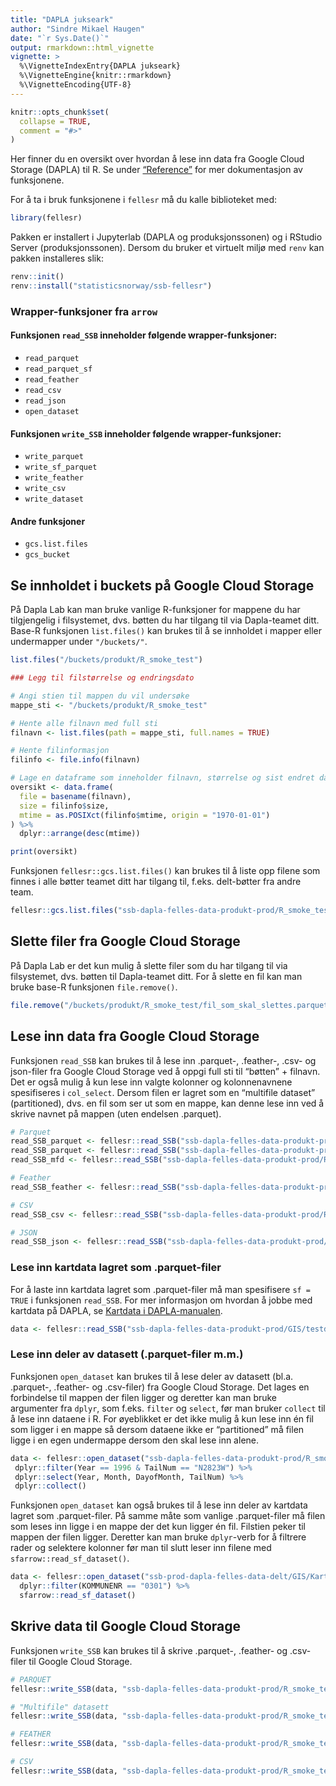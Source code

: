 ```yaml
---
title: "DAPLA jukseark"
author: "Sindre Mikael Haugen"
date: "`r Sys.Date()`"
output: rmarkdown::html_vignette
vignette: >
  %\VignetteIndexEntry{DAPLA jukseark}
  %\VignetteEngine{knitr::rmarkdown}
  %\VignetteEncoding{UTF-8}
---
```


```r
knitr::opts_chunk$set(
  collapse = TRUE,
  comment = "#>"
)
```

Her finner du en oversikt over hvordan å lese inn data fra Google Cloud Storage (DAPLA) til R. Se under ["Reference"](https://statisticsnorway.github.io/fellesr/reference/index.html) for mer dokumentasjon av funksjonene.

For å ta i bruk funksjonene i `fellesr` må du kalle biblioteket med:

```r
library(fellesr)
```

Pakken er installert i Jupyterlab (DAPLA og produksjonssonen) og i RStudio Server (produksjonssonen). Dersom du bruker et virtuelt miljø med `renv` kan pakken installeres slik:

```r
renv::init()
renv::install("statisticsnorway/ssb-fellesr")
```


### Wrapper-funksjoner fra `arrow`

#### Funksjonen `read_SSB` inneholder følgende wrapper-funksjoner:
+ `read_parquet`
+ `read_parquet_sf`
+ `read_feather` 
+ `read_csv`
+ `read_json`
+ `open_dataset`


#### Funksjonen `write_SSB` inneholder følgende wrapper-funksjoner:
+ `write_parquet`
+ `write_sf_parquet`
+ `write_feather`
+ `write_csv`
+ `write_dataset`

#### Andre funksjoner
+ `gcs.list.files`
+ `gcs_bucket`


## Se innholdet i buckets på Google Cloud Storage

På Dapla Lab kan man bruke vanlige R-funksjoner for mappene du har tilgjengelig i filsystemet, dvs. bøtten du har tilgang til via Dapla-teamet ditt. Base-R funksjonen `list.files()` kan brukes til å se innholdet i mapper eller undermapper under `"/buckets/"`.

```r
list.files("/buckets/produkt/R_smoke_test")

### Legg til filstørrelse og endringsdato

# Angi stien til mappen du vil undersøke
mappe_sti <- "/buckets/produkt/R_smoke_test"

# Hente alle filnavn med full sti
filnavn <- list.files(path = mappe_sti, full.names = TRUE)

# Hente filinformasjon
filinfo <- file.info(filnavn)

# Lage en dataframe som inneholder filnavn, størrelse og sist endret dato
oversikt <- data.frame(
  file = basename(filnavn),
  size = filinfo$size,
  mtime = as.POSIXct(filinfo$mtime, origin = "1970-01-01")
) %>% 
  dplyr::arrange(desc(mtime))

print(oversikt)
```

Funksjonen `fellesr::gcs.list.files()` kan brukes til å liste opp filene som finnes i alle bøtter teamet ditt har tilgang til, f.eks. delt-bøtter fra andre team.

```r
fellesr::gcs.list.files("ssb-dapla-felles-data-produkt-prod/R_smoke_test/")
```

## Slette filer fra Google Cloud Storage

På Dapla Lab er det kun mulig å slette filer som du har tilgang til via filsystemet, dvs. bøtten til Dapla-teamet ditt. For å slette en fil kan man bruke base-R funksjonen `file.remove()`.

```r
file.remove("/buckets/produkt/R_smoke_test/fil_som_skal_slettes.parquet")
```

## Lese inn data fra Google Cloud Storage

Funksjonen `read_SSB` kan brukes til å lese inn .parquet-, .feather-, .csv- og json-filer fra Google Cloud Storage ved å oppgi full sti til "bøtten" + filnavn. Det er også mulig å kun lese inn valgte kolonner og kolonnenavnene spesifiseres i `col_select`. Dersom filen er lagret som en "multifile dataset" (partitioned), dvs. en fil som ser ut som en mappe, kan denne lese inn ved å skrive navnet på mappen (uten endelsen .parquet). 

```r
# Parquet
read_SSB_parquet <- fellesr::read_SSB("ssb-dapla-felles-data-produkt-prod/R_smoke_test/1987.parquet")
read_SSB_parquet <- fellesr::read_SSB("ssb-dapla-felles-data-produkt-prod/R_smoke_test/1987.parquet", col_select = c("Year", "Month"))
read_SSB_mfd <- fellesr::read_SSB("ssb-dapla-felles-data-produkt-prod/R_smoke_test/enda_en_ny_mappe") # OBS: mangler eksempeldata

# Feather
read_SSB_feather <- fellesr::read_SSB("ssb-dapla-felles-data-produkt-prod/R_smoke_test/1987.feather")

# CSV
read_SSB_csv <- fellesr::read_SSB("ssb-dapla-felles-data-produkt-prod/R_smoke_test/1987.csv")

# JSON
read_SSB_json <- fellesr::read_SSB("ssb-dapla-felles-data-produkt-prod/R_smoke_test/XXX.json") # OBS: mangler eksempeldata
```

### Lese inn kartdata lagret som .parquet-filer

For å laste inn kartdata lagret som .parquet-filer må man spesifisere `sf = TRUE` i funksjonen `read_SSB`. For mer informasjon om hvordan å jobbe med kartdata på DAPLA, se [Kartdata i DAPLA-manualen](https://manual.dapla.ssb.no/kartdata.html#r).

```r
data <- fellesr::read_SSB("ssb-dapla-felles-data-produkt-prod/GIS/testdata/veger_oslo.parquet", sf = TRUE)
```

### Lese inn deler av datasett (.parquet-filer m.m.)

Funksjonen `open_dataset` kan brukes til å lese deler av datasett (bl.a. .parquet-, .feather- og .csv-filer) fra Google Cloud Storage. Det lages en forbindelse til mappen der filen ligger og deretter kan man bruke argumenter fra `dplyr`, som f.eks. `filter` og `select`, før man bruker `collect` til å lese inn dataene i R. For øyeblikket er det ikke mulig å kun lese inn én fil som ligger i en mappe så dersom dataene ikke er "partitioned" må filen ligge i en egen undermappe dersom den skal lese inn alene.

```r
data <- fellesr::open_dataset("ssb-dapla-felles-data-produkt-prod/R_smoke_test/1987_1996_dataset") %>%
 dplyr::filter(Year == 1996 & TailNum == "N2823W") %>%
 dplyr::select(Year, Month, DayofMonth, TailNum) %>%
 dplyr::collect()
```

Funksjonen `open_dataset` kan også brukes til å lese inn deler av kartdata lagret som .parquet-filer. På samme måte som vanlige .parquet-filer må filen som leses inn ligge i en mappe der det kun ligger én fil. Filstien peker til mappen der filen ligger. Deretter kan man bruke `dplyr`-verb for å filtrere rader og selektere kolonner før man til slutt leser inn filene med `sfarrow::read_sf_dataset()`.

```r
data <- fellesr::open_dataset("ssb-prod-dapla-felles-data-delt/GIS/Kart/2023/ABAS_grunnkrets_flate_2023/") %>%
  dplyr::filter(KOMMUNENR == "0301") %>%
  sfarrow::read_sf_dataset()
```


## Skrive data til Google Cloud Storage

Funksjonen `write_SSB` kan brukes til å skrive .parquet-, .feather- og .csv-filer til Google Cloud Storage.

```r
# PARQUET
fellesr::write_SSB(data, "ssb-dapla-felles-data-produkt-prod/R_smoke_test/write_SSB_parquet_test.parquet")

# "Multifile" datasett
fellesr::write_SSB(data, "ssb-dapla-felles-data-produkt-prod/R_smoke_test/write_SSB_multifile_dataset_test", partitioning = TRUE)

# FEATHER
fellesr::write_SSB(data, "ssb-dapla-felles-data-produkt-prod/R_smoke_test/write_SSB_parquet_test.feather")

# CSV
fellesr::write_SSB(data, "ssb-dapla-felles-data-produkt-prod/R_smoke_test/write_SSB_parquet_test.csv")
```



